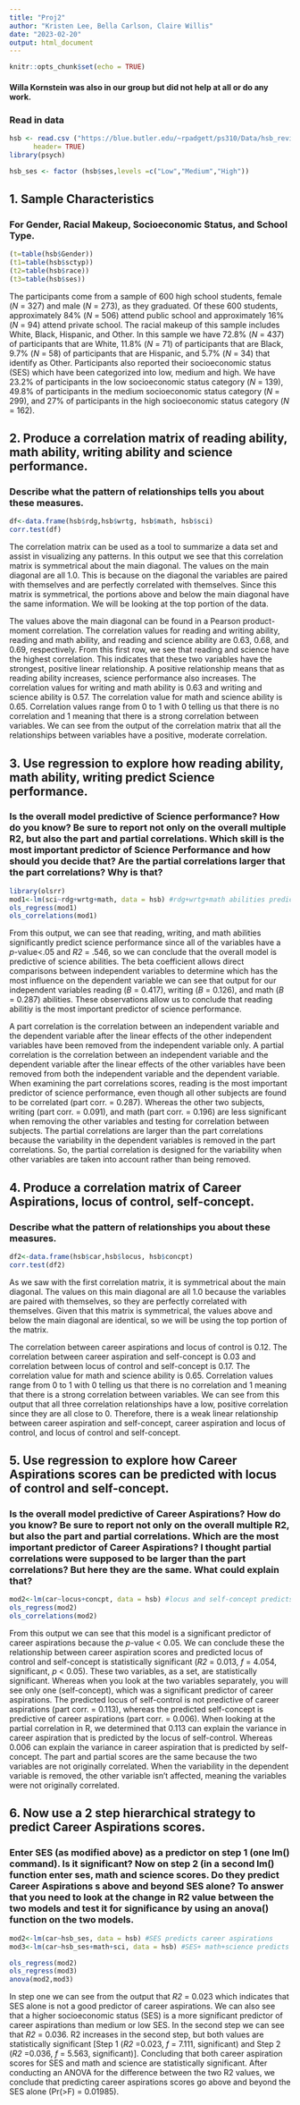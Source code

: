 ```yaml
---
title: "Proj2"
author: "Kristen Lee, Bella Carlson, Claire Willis"
date: "2023-02-20"
output: html_document
---
```


```r
knitr::opts_chunk$set(echo = TRUE)
```
#### Willa Kornstein was also in our group but did not help at all or do any work.
### Read in data
```r
hsb <- read.csv ("https://blue.butler.edu/~rpadgett/ps310/Data/hsb_revised.csv", 
      header= TRUE)
library(psych)

hsb_ses <- factor (hsb$ses,levels =c("Low","Medium","High"))
```



## 1. Sample Characteristics 
### For Gender, Racial Makeup, Socioeconomic Status, and School Type.
```r
(t=table(hsb$Gender))
(t1=table(hsb$sctyp))
(t2=table(hsb$race))
(t3=table(hsb$ses))
```
The participants come from a sample of 600 high school students, female (*N* = 327) and male (*N* = 273), as they graduated. Of these 600 students, approximately 84% (*N* = 506) attend public school and approximately 16% (*N* = 94) attend private school. The racial makeup of this sample includes White, Black, Hispanic, and Other. In this sample we have 72.8% (*N* = 437) of participants that are White, 11.8% (*N* = 71) of participants that are Black, 9.7% (*N* = 58) of participants that are Hispanic, and 5.7% (*N* = 34) that identify as Other. Participants also reported their socioeconomic status (SES) which have been categorized into low, medium and high. We have 23.2% of participants in the low socioeconomic status category (*N* = 139), 49.8% of participants in the medium socioeconomic status category (*N* = 299), and 27% of participants in the high socioeconomic status category (*N* = 162). 


## 2. Produce a correlation matrix of reading ability, math ability, writing ability and science performance.
### Describe what the pattern of relationships tells you about these measures.
```r
df<-data.frame(hsb$rdg,hsb$wrtg, hsb$math, hsb$sci)
corr.test(df)
```
The correlation matrix can be used as a tool to summarize a data set and assist in visualizing any patterns. In this output we see that this correlation matrix is symmetrical about the main diagonal. The values on the main diagonal are all 1.0. This is because on the diagonal the variables are paired with themselves and are perfectly correlated with themselves. Since this matrix is symmetrical, the portions above and below the main diagonal have the same information. We will be looking at the top portion of the data.

The values above the main diagonal can be found in a Pearson product-moment correlation. The correlation values for reading and writing ability, reading and math ability, and reading and science ability are 0.63, 0.68, and 0.69, respectively. From this first row, we see that reading and science have the highest correlation. This indicates that these two variables have the strongest, positive linear relationship. A positive relationship means that as reading ability increases, science performance also increases. The correlation values for writing and math ability is 0.63 and writing and science ability is 0.57. The correlation value for math and science ability is 0.65. Correlation values range from 0 to 1 with 0 telling us that there is no correlation and 1 meaning that there is a strong correlation between variables. We can see from the output of the correlation matrix that all the relationships between variables have a positive, moderate correlation. 

## 3. Use regression to explore how reading ability, math ability, writing predict Science performance. 
### Is the overall model predictive of Science performance? How do you know? Be sure to report not only on the overall multiple R2, but also the part and partial correlations. Which skill is the most important predictor of Science Performance and how should you decide that? Are the partial correlations larger that the part correlations? Why is that?
```r
library(olsrr)
mod1<-lm(sci~rdg+wrtg+math, data = hsb) #rdg+wrtg+math abilities predicts science performance 
ols_regress(mod1)
ols_correlations(mod1)
```
From this output, we can see that reading, writing, and math abilities significantly predict science performance since all of the variables have a *p*-value<.05 and *R2* = .546, so we can conclude that the overall model is predictive of science abilities. 
The beta coefficient allows direct comparisons between independent variables to determine which has the most influence on the dependent variable we can see that output for our independent variables reading (*B* = 0.417), writing (*B* = 0.126), and math (*B* = 0.287) abilities. These observations allow us to conclude that reading abilitiy is the most important predictor of science performance. 

A part correlation is the correlation between an independent variable and the dependent variable after the linear effects of the other independent variables have been removed from the independent variable only. A partial correlation is the correlation between an independent variable and the dependent variable after the linear effects of the other variables have been removed from both the independent variable and the dependent variable. When examining the part correlations scores, reading is the most important predictor of science performance, even though all other subjects are found to be correlated (part corr. = 0.287). Whereas the other two subjects, writing (part corr. = 0.091), and math (part corr. = 0.196) are less significant when removing the other variables and testing for correlation between subjects. The partial correlations are larger than the part correlations because the variability in the dependent variables is removed in the part correlations. So, the partial correlation is designed for the variability when other variables are taken into account rather than being removed. 

## 4. Produce a correlation matrix of Career Aspirations, locus of control, self-concept. 
### Describe what the pattern of relationships you about these measures.
```r
df2<-data.frame(hsb$car,hsb$locus, hsb$concpt)
corr.test(df2)
```
As we saw with the first correlation matrix, it is symmetrical about the main diagonal. The values on this main diagonal are all 1.0 because the variables are paired with themselves, so they are perfectly correlated with themselves. Given that this matrix is symmetrical, the values above and below the main diagonal are identical, so we will be using the top portion of the matrix. 

The correlation between career aspirations and locus of control is 0.12. The correlation between career aspiration and self-concept is 0.03 and correlation between locus of control and self-concept is 0.17. The correlation value for math and science ability is 0.65. Correlation values range from 0 to 1 with 0 telling us that there is no correlation and 1 meaning that there is a strong correlation between variables. We can see from this output that all three correlation relationships have a low, positive correlation since they are all close to 0. Therefore, there is a weak linear relationship between career aspiration and self-concept, career aspiration and locus of control, and locus of control and self-concept.  

## 5. Use regression to explore how Career Aspirations scores can be predicted with locus of control and self-concept.
### Is the overall model predictive of Career Aspirations? How do you know? Be sure to report not only on the overall multiple R2, but also the part and partial correlations. Which are the most important predictor of Career Aspirations? I thought partial correlations were supposed to be larger than the part correlations? But here they are the same. What could explain that? 
```r
mod2<-lm(car~locus+concpt, data = hsb) #locus and self-concept predicts career aspirations
ols_regress(mod2)
ols_correlations(mod2)
```
From this output we can see that this model is a significant predictor of career aspirations because the *p*-value < 0.05.
We can conclude these the relationship between career aspiration scores and predicted locus of control and self-concept is statistically significant (*R2* = 0.013, *f* = 4.054, significant, *p* < 0.05). These two variables, as a set, are statistically significant. Whereas when you look at the two variables separately, you will see only one (self-concept), which was a significant predictor of career aspirations. The predicted locus of self-control is not predictive of career aspirations (part corr. = 0.113), whereas the predicted self-concept is predictive of career aspirations (part corr. = 0.006). When looking at the partial correlation in R, we determined that 0.113 can explain the variance in career aspiration that is predicted by the locus of self-control. Whereas 0.006 can explain the variance in career aspiration that is predicted by self-concept. The part and partial scores are the same because the two variables are not originally correlated. When the variability in the dependent variable is removed, the other variable isn't affected, meaning the variables were not originally correlated. 

## 6. Now use a 2 step hierarchical strategy to predict Career Aspirations scores.
### Enter SES (as modified above) as a predictor on step 1 (one lm() command). Is it significant? Now on step 2 (in a second lm() function enter ses, math and science scores. Do they predict Career Aspirations s above and beyond SES alone? To answer that you need to look at the change in R2 value between the two models and test it for significance by using an anova() function on the two models.
```r
mod2<-lm(car~hsb_ses, data = hsb) #SES predicts career aspirations 
mod3<-lm(car~hsb_ses+math+sci, data = hsb) #SES+ math+science predicts career aspirations 

ols_regress(mod2)
ols_regress(mod3)
anova(mod2,mod3)
```
In step one we can see from the output that *R2* = 0.023 which indicates that SES alone is not a good predictor of career aspirations. We can also see that a higher socioeconomic status (SES) is a more significant predictor of career aspirations than medium or low SES. In the second step we can see that *R2* = 0.036. R2 increases in the second step, but both values are statistically significant [Step 1 (*R2* =0.023, *f* = 7.111, significant) and Step 2 (*R2* =0.036, *f* = 5.563, significant)]. Concluding that both career aspiration scores for SES and math and science are statistically significant. After conducting an ANOVA for the difference between the two R2 values, we conclude that predicting career aspirations scores go above and beyond the SES alone (Pr(>F) = 0.01985). 

